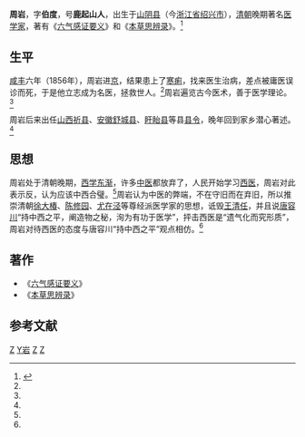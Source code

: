 {{Otheruses|subject=清朝医学家|other=发生在安徽合肥的少女被毁容案|周岩案}}
'''周岩'''{{BD|1832年||1905年||catIdx=Z周}}，字'''伯度'''，号'''鹿起山人'''，出生于[[山阴县_(浙江省)|山阴县]]（今[[浙江省|浙江省]][[绍兴市|绍兴市]]），[[清朝|清朝]]晚期著名[[医学家|医学家]]，著有《[[六气感证要义|六气感证要义]]》和《[[本草思辨录|本草思辨录]]》。<ref name="mxn">{{cite book |author=周岩 |title=《本草思辨录校释》|year=2008 |publisher=学苑出版社 |location= |pages=导读 |isbn=9787507731439}}</ref>

==生平==
[[咸丰_(年号)|咸丰]]六年（1856年），周岩进[[北京|京]]，结果患上了[[寒痢|寒痢]]，找来医生治病，差点被庸医误诊而死，于是他立志成为名医，拯救世人。<ref name="mxn"/>周岩遍览古今医术，善于医学理论。<ref name="mxn"/> 

周岩后来出任[[山西省|山西]][[祈县|祈县]]、[[安徽省|安徽]][[舒城县|舒城县]]、[[盱眙县|盱眙县]]等县[[县令|县令]]，晚年回到家乡潜心著述。<ref name="mxn"/> 

== 思想 ==
周岩处于清朝晚期，[[西学东渐|西学东渐]]，许多[[中医|中医]]都放弃了，人民开始学习[[西医|西医]]，周岩对此表示反，认为应该中西合璧。<ref name="mxn"/>周岩认为中医的弊端，不在守旧而在弃旧，所以推崇清朝[[徐大椿|徐大椿]]、[[陈修园|陈修园]]、[[尤在泾|尤在泾]]等尊经派医学家的思想，诋毁[[王清任|王清任]]，并且说[[唐容川|唐容川]]“持中西之平，阐造物之秘，洵为有功于医学”，抨击西医是“遗气化而究形质”，周岩对待西医的态度与唐容川“持中西之平”观点相仿。<ref name="mxn"/>

== 著作 ==
*《[[六气感证要义|六气感证要义]]》
*《[[本草思辨录|本草思辨录]]》

==参考文献==
{{reflist}}
{{Authority control}}
{{清朝人物小作品}}
{{DEFAULTSORT:Zhouyan周岩}}
[[Category:绍兴人|Z]]
[[Category:周姓|Y岩]]
[[Category:清朝医学家|Z]]
[[Category:清朝地方官员|Z]]